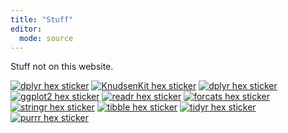 ```yaml
---
title: "Stuff"
editor:
  mode: source
---
```


Stuff not on this website.


```{=html}

      <div class="hexBadges">
        
        
        <a href="https://christianknudsen.info/shiny/TFCD/"><img src="/img/TFCD.png" alt="dplyr hex sticker" class="r1 c0" title="7-segment countdown."></a>
        <a href="https://github.com/chrbknudsen/KnudsenKit/"><img src="/img/KnudsenKit.png" alt="KnudsenKit hex sticker" class="r1 c1" title = "My very own R-package with rarely used utilities."></a>
                <a href="https://dplyr.tidyverse.org"><img src="/img/icon_cbk_png_version.png" alt="dplyr hex sticker" class="r1 c2"></a>
        <a href="https://ggplot2.tidyverse.org"><img src="/img/ggplot2.png" alt="ggplot2 hex sticker" class="r2 c0"></a>
        <a href="https://readr.tidyverse.org"><img src="/img/readr.png" alt="readr hex sticker" class="r3 c0"></a>
        
        
        
        <a href="https://forcats.tidyverse.org"><img src="/img/forcats.png" alt="forcats hex sticker" class="r2 c1"></a>
        <a href="https://stringr.tidyverse.org"><img src="/img/stringr.png" alt="stringr hex sticker" class="r3 c1"></a>
        
        
        
        <a href="https://tibble.tidyverse.org"><img src="/img/tibble.png" alt="tibble hex sticker" class="r2 c2"></a>
        <a href="https://tidyr.tidyverse.org"><img src="/img/tidyr.png" alt="tidyr hex sticker" class="r3 c2"></a>
        <a href="https://purrr.tidyverse.org"><img src="/img/purrr.png" alt="purrr hex sticker" class="r4 c2" /></a>
        
      </div>
```


